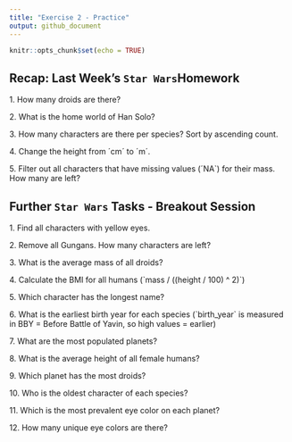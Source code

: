 ```yaml
---
title: "Exercise 2 - Practice"
output: github_document
---
```


```r
knitr::opts_chunk$set(echo = TRUE)
```

## Recap: Last Week's `Star Wars`Homework

1\. How many droids are there?

2\. What is the home world of Han Solo?

3\. How many characters are there per species? Sort by ascending count.

4\. Change the height from ´cm´ to ´m´.

5\. Filter out all characters that have missing values (´NA`) for their mass. How many are left?

## Further `Star Wars` Tasks - Breakout Session

1\. Find all characters with yellow eyes.

2\. Remove all Gungans. How many characters are left?

3\. What is the average mass of all droids?

4\. Calculate the BMI for all humans (\`mass / ((height / 100) ^ 2)\`)

5\. Which character has the longest name?

6\. What is the earliest birth year for each species (\`birth_year\` is measured in BBY = Before Battle of Yavin, so high values = earlier)

7\. What are the most populated planets?

8\. What is the average height of all female humans?

9\. Which planet has the most droids? 

10\. Who is the oldest character of each species?

11\. Which is the most prevalent eye color on each planet?

12\. How many unique eye colors are there?
